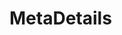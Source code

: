 
<Meta title="Appointment/Details" component={MetaDetails} />

# MetaDetails

<Story name="MetaDetails">
    <MetaDetails
        date="Montag, 01. August 2023"
        startTime="12:00"
        endTime="13:00"
        startDateTime="2023-08-01T10:00:00.000Z"
        duration={60}
        count={1}
        total={10}
        attendeesCount={2}
        organizers={[{ id: 1, firstname: 'Leon', lastname: 'Jackson' }]}
        participants={[{ id: 1, firstname: 'Max' }]}
        declinedBy={[]}
        appointmentId={2}
        appointmentType={'match'}
        isOrganizer={true}
        isSubcoursePublished={true}
    />
</Story>
